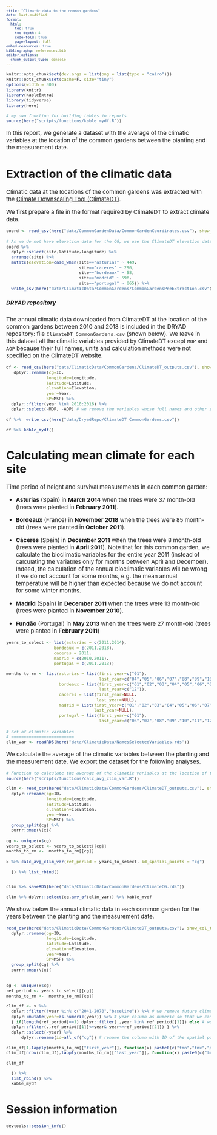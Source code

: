 ```yaml
---
title: "Climatic data in the common gardens"
date: last-modified
format: 
  html:
    toc: true
    toc-depth: 4
    code-fold: true
    page-layout: full
embed-resources: true
bibliography: references.bib
editor_options: 
  chunk_output_type: console
---
```


<style type="text/css">
body {
   font-size: 15px;
}
code.r{
  font-size: 11px;
}
pre {
  font-size: 11px
}

table {
  font-size: 11px
}
</style>

```r
knitr::opts_chunk$set(dev.args = list(png = list(type = "cairo")))
knitr::opts_chunk$set(cache=F, size="tiny")
options(width = 300)
library(knitr)
library(kableExtra)
library(tidyverse)
library(here)

# my own function for building tables in reports
source(here("scripts/functions/kable_mydf.R"))
```

In this report,  we generate a dataset with the average of the climatic variables at the location of the common gardens between the planting and the measurement date.

# Extraction of the climatic data

Climatic data at the locations of the common gardens was extracted with the [Climate Downscaling Tool (ClimateDT)](https://www.ibbr.cnr.it/climate-dt/).

We first prepare a file in the format required by ClimateDT to extract climate data.

```r
coord <- read_csv(here("data/CommonGardenData/CommonGardenCoordinates.csv"), show_col_types = FALSE)
  
# As we do not have elevation data for the CG, we use the ClimateDT elevation data 
coord %>% 
  dplyr::select(site,latitude,longitude) %>% 
  arrange(site) %>% 
  mutate(elevation=case_when(site=="asturias" ~ 449,
                             site=="caceres" ~ 290,
                             site=="bordeaux" ~ 58,
                             site=="madrid" ~ 598,
                             site=="portugal" ~ 865)) %>% 
  write_csv(here("data/ClimaticData/CommonGardens/CommonGardensPreExtraction.csv"))
```

::: {.callout-note}
##### DRYAD repository
The annual climatic data downloaded from ClimateDT at the location of the common gardens between 2010 and 2018 is included in the DRYAD repository: file `ClimateDT_CommonGardens.csv` (shown below).
We leave in this dataset all the climatic variables provided by ClimateDT except `MOP` and `AOP` because their full names, units and calculation methods were not specified on the ClimateDT website.
:::

```r
df <- read_csv(here("data/ClimaticData/CommonGardens/ClimateDT_outputs.csv"), show_col_types = FALSE) %>% 
   dplyr::rename(cg=ID,
                longitude=Longitude,
                latitude=Latitude,
                elevation=Elevation,
                year=Year,
                SP=MSP) %>% 
  dplyr::filter(year %in% 2010:2018) %>% 
  dplyr::select(-MOP, -AOP) # we remove the variables whose full names and other information are not available on the ClimateDT website
  
df %>%  write_csv(here("data/DryadRepo/ClimateDT_CommonGardens.csv"))

df %>% kable_mydf()
```


# Calculating mean climate for each site

Time period of height and survival measurements in each common garden:

  - **Asturias** (Spain) in **March 2014** when the trees were 37 month-old (trees were planted in **February 2011**).
  
  - **Bordeaux** (France) in **November 2018** when the trees were 85 month-old (trees were planted in **October 2011**).
  
  - **Cáceres** (Spain) in **December 2011** when the trees were 8 month-old (trees were planted in **April 2011**). Note that for this common garden, we calculate the bioclimatic variables for the entire year 2011 (instead of calculating the variables only for months between April and December). Indeed, the calculation of the annual bioclimatic variables will be wrong if we do not account for some months, e.g. the mean annual temperature will be higher than expected because we do not account for some winter months.  
  
  - **Madrid** (Spain) in **December 2011** when the trees were 13 month-old (trees were planted in **November 2010**).
  
  - **Fundão** (Portugal) in **May 2013** when the trees were 27 month-old (trees were planted in **February 2011**)


```r
years_to_select <- list(asturias = c(2011,2014),
                   bordeaux = c(2011,2018),
                   caceres = 2011,
                   madrid = c(2010,2011),
                   portugal = c(2011,2013))

months_to_rm <- list(asturias = list(first_year=c("01"),
                                     last_year=c("04","05","06","07","08","09","10","11","12")),
                     bordeaux = list(first_year=c("01","02","03","04","05","06","07","08","09"),
                                     last_year=c("12")),
                     caceres = list(first_year=NULL,
                                    last_year=NULL),
                     madrid = list(first_year=c("01","02","03","04","05","06","07","08","09","10"),
                                   last_year=NULL),
                     portugal = list(first_year=c("01"),
                                     last_year=c("06","07","08","09","10","11","12")))
```

```r
# Set of climatic variables
# =========================
clim_var <- readRDS(here("data/ClimaticData/NamesSelectedVariables.rds"))
```

We calculate the average of the climatic variables between the planting and the measurement date. We export the dataset for the following analyses.

```r
# Function to calculate the average of the climatic variables at the location of the NFI plots
source(here("scripts/functions/calc_avg_clim_var.R"))

clim <- read_csv(here("data/ClimaticData/CommonGardens/ClimateDT_outputs.csv"), show_col_types = FALSE) %>% 
  dplyr::rename(cg=ID,
                longitude=Longitude,
                latitude=Latitude,
                elevation=Elevation,
                year=Year,
                SP=MSP) %>% 
  group_split(cg) %>% 
  purrr::map(\(x){
    
cg <- unique(x$cg)
years_to_select <- years_to_select[[cg]]  
months_to_rm <-  months_to_rm[[cg]]
    
x %>% calc_avg_clim_var(ref_period = years_to_select, id_spatial_points = "cg")

  }) %>% list_rbind() 


clim %>% saveRDS(here("data/ClimaticData/CommonGardens/ClimateCG.rds"))

clim %>% dplyr::select(cg,any_of(clim_var)) %>% kable_mydf
```

We show below the annual climatic data in each common garden for the years between the planting and the measurement date.

```r
read_csv(here("data/ClimaticData/CommonGardens/ClimateDT_outputs.csv"), show_col_types = FALSE) %>% 
  dplyr::rename(cg=ID,
                longitude=Longitude,
                latitude=Latitude,
                elevation=Elevation,
                year=Year,
                SP=MSP) %>% 
  group_split(cg) %>% 
  purrr::map(\(x){
  
    
cg <- unique(x$cg)
ref_period <- years_to_select[[cg]]  
months_to_rm <-  months_to_rm[[cg]]

clim_df <- x %>%  
  dplyr::filter(!year %in% c("2041-2070","baseline")) %>% # we remove future climatic data
  dplyr::mutate(year=as.numeric(year)) %>% # year column as numeric so that we can remove years after a given date
  { if(length(ref_period)==1) dplyr::filter(.,year %in% ref_period[[1]]) else # we keep the years of the period of interest
  dplyr::filter(.,ref_period[[1]]<=year& year<=ref_period[[2]]) } %>% 
  dplyr::select(-year) %>%
      dplyr::rename(id=all_of("cg")) # rename the column with ID of the spatial points to 'cg'

clim_df[1,lapply(months_to_rm[["first_year"]], function(x) paste0(c("tmn","tmx","prc"),x)) %>% unlist()] <- NA
clim_df[nrow(clim_df),lapply(months_to_rm[["last_year"]], function(x) paste0(c("tmn","tmx","prc"),x)) %>% unlist()] <- NA

clim_df

  }) %>% 
  list_rbind() %>% 
  kable_mydf
```

# Session information

```r
devtools::session_info()
```
